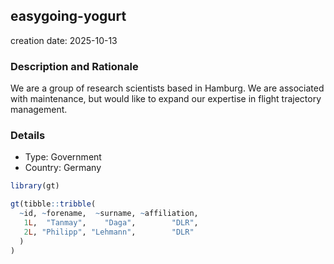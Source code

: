 
## easygoing-yogurt
creation date: 2025-10-13


### Description and Rationale

We are a group of research scientists based in Hamburg. We are associated with maintenance, but would like to expand our expertise in flight trajectory management.

### Details

* Type: Government
* Country: Germany

```r
library(gt)

gt(tibble::tribble(
  ~id, ~forename,  ~surname, ~affiliation,
   1L,  "Tanmay",    "Daga",        "DLR",
   2L, "Philipp", "Lehmann",        "DLR"
  )
)
```
